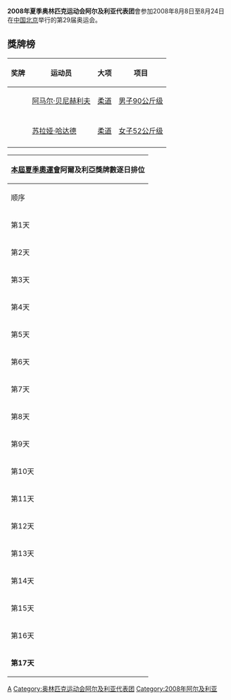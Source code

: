 {{Infobox Country Olympics
|NOC=ALG
|games= 2008年夏季
|competitors= 13
|sports= 62
|flagbearer= Salim Iles
|officials=
|gold=0
|silver=1
|bronze=1
|total=2
|rank=65
}}

'''2008年夏季奥林匹克运动会阿尔及利亚代表团'''會参加2008年8月8日至8月24日在[[中国|中国]][[北京|北京]]举行的第29届奥运会。

== 獎牌榜 ==
{| class="wikitable sortable" style="font-size:88%"
|-
! 奖牌
! 运动员
! 大项
! 项目
|-
| {{silver medal}} || [[阿马尔·贝尼赫利夫|阿马尔·贝尼赫利夫]] || [[2008年夏季奥林匹克运动会柔道比赛|柔道]] || [[2008年夏季奥林匹克运动会柔道比赛－男子90公斤级|男子90公斤级]]
|-

|-
| {{bronze medal}} || [[苏拉娅·哈达德|苏拉娅·哈达德]] || [[2008年夏季奥林匹克运动会柔道比赛|柔道]] || [[2008年夏季奥林匹克运动会柔道比赛－女子52公斤级|女子52公斤级]]
|-
|}

{|  class="wikitable" style="font-size:85%" align="right" 
|- bgcolor="#efefef"
!colspan=7|[[2008年夏季奧林匹克運動會|本屆夏季奧運會]]'''阿爾及利亞獎牌數逐日排位'''
|- style="text-align:center;"
|顺序
|[[2008年8月|8月]]
|'''位次'''
| bgcolor="gold" |金牌
| bgcolor="silver" |银牌
| bgcolor="CC9966" |铜牌
|奖牌
|- style="text-align:center;"
|第1天
|8日
|－
|－
|－
|－
|－
|- style="background:#ccccff; text-align:center;"
|第2天
|9日
|－
|－
|－
|－
|－
|- style="text-align:center;"
|第3天
|10日
|23
|0
|0
|1
|1
|- style="background:#ccccff; text-align:center;"
|第4天
|11日
|32
|0
|0
|1
|1
|- style="text-align:center;"
|第5天
|12日
|35
|0
|0
|1
|1
|- style="background:#ccccff; text-align:center;"
|第6天
|13日
|27
|0
|1
|1
|2
|- style="text-align:center;"
|第7天
|14日
|30
|0
|1
|1
|2
|- style="background:#ccccff; text-align:center;"
|第8天
|15日
|
|
|
|
|
|- style="text-align:center;"
|第9天
|16日
|
|
|
|
|
|- style="background:#ccccff; text-align:center;"
|第10天
|17日
|
|
|
|
|
|- style="text-align:center;"
|第11天
|18日
|
|
|
|
|
|- style="background:#ccccff; text-align:center;"
|第12天
|19日
|
|
|
|
|
|- style="text-align:center;"
|第13天
|20日
|
|
|
|
|
|- style="background:#ccccff; text-align:center;"
|第14天
|21日
|
|
|
|
|
|- style="text-align:center;"
|第15天
|22日
|
|
|
|
|
|- style="background:#ccccff; text-align:center;"
|第16天
|23日
|
|
|
|
|
|- style="background:#ccccff; text-align:center;"
|'''第17天'''
|'''24日'''
|65
|0
|1
|1
|2
|}


{{NOCin2008SummerOlympics}}

[[Category:2008年夏季奥林匹克运动会代表团|A]]
[[Category:奥林匹克运动会阿尔及利亚代表团|Category:奥林匹克运动会阿尔及利亚代表团]]
[[Category:2008年阿尔及利亚|Category:2008年阿尔及利亚]]
